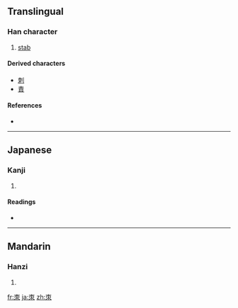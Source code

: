 ==Translingual==

===Han character===
{{Han char|rn=75|rad=木|as=02|sn=6|four=5090<sub>2</sub>|canj=木月 (DB)}}

# [[stab]]

====Derived characters====
* [[刺]]
* [[責]] <!-- See etymology – used 朿 in earlier form -->

====References====
* {{Han ref|kx=0510.180|dkj=14441|dj=0894.150|hdz=21153.030|uh=673F|ud=26431|bh=C9F4|bd=51700}}

----

==Japanese==

===Kanji===
{{ja-kanji|grade=|rs=木02}}

# {{defn|Japanese}}

====Readings====
* {{ja-readings|on=[[し]] (shi)|kun=[[とげ]] (toge)}}

----

==Mandarin==

===Hanzi===
{{cmn-hanzi|pin=[[cì]] ([[ci4]]), [[sà]] ([[sa4]]), [[shài]] ([[shai4]]), [[shè]] ([[she4]])|wg=tz'u<sup>4</sup>, sa<sup>4</sup>, shai<sup>4</sup>, she<sup>4</sup>}}

# {{defn|Mandarin}}

[[fr:朿]]
[[ja:朿]]
[[zh:朿]]